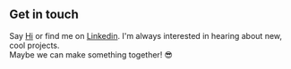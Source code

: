## Get in touch
Say <a href="mailto:michael.peto10@gmail.com" target="_blank">Hi</a> or find me on <a href="https://www.linkedin.com/in/michael-peto-a8009610a/" target="_blank">Linkedin</a>.
I'm always interested in hearing about new, cool projects. <br />
Maybe we can make something together! &#128526;
